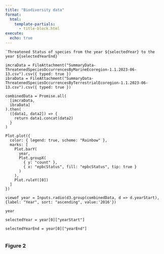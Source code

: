 ```yaml
---
title: "Biodiversity data"
format: 
  html:
    template-partials: 
      - title-block.html
execute:
  echo: true
---
```


```ojs

`Threatened Status of species from the year ${selectedYear} to the year ${selectedYearEnd}`

imcraData = FileAttachment("SummaryData-ThreatenedSpeciesOccurrencesByMarineEcoregion-1.1.2023-06-13.csv").csv({ typed: true })
ibraData = FileAttachment("SummaryData-ThreatenedSpeciesOccurrencesByTerrestrialEcoregion-1.1.2023-06-13.csv").csv({ typed: true })

combinedData = Promise.all(
  [imcraData,
  ibraData]
).then(
  ([data1, data2]) => {
    return data1.concat(data2)
  }
)

Plot.plot({
  color: { legend: true, scheme: "Rainbow" },
  marks: [
    Plot.barY(
      year,
      Plot.groupX(
        { y: "count" },
        { x: "epbcStatus", fill: "epbcStatus", tip: true }
      )
    ),
    Plot.ruleY([0])
  ]
})

viewof year = Inputs.radio(d3.group(combinedData, d => d.yearStart), {label: "Year", sort: "ascending", value:'2016'})

year

selectedYear = year[0]["yearStart"]

selectedYearEnd = year[0]["yearEnd"]


```

### Figure 2
